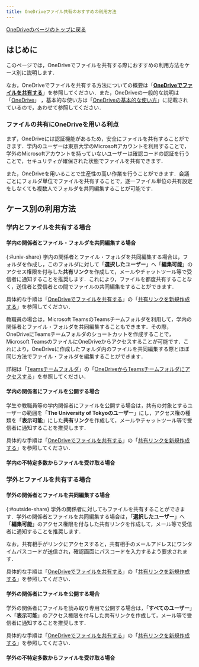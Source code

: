 ```yaml
---
title: OneDriveファイル共有のおすすめの利用方法
---
```


[OneDriveのページのトップに戻る](./)

## はじめに
このページでは，OneDriveでファイルを共有する際におすすめの利用方法をケース別に説明します．

なお，OneDriveでファイルを共有する方法についての概要は「**[OneDriveでファイルを共有する](share)**」を参照してください．また，OneDriveの一般的な説明は「[OneDrive](./)」 ，基本的な使い方は「[OneDriveの基本的な使い方](basic)」に記載されているので，あわせて参照してください．

### ファイルの共有にOneDriveを用いる利点
まず，OneDriveには認証機能があるため，安全にファイルを共有することができます．学内のユーザーは東京大学のMicrosoftアカウントを利用することで，学外のMicrosoftアカウントを持っていないユーザーは確認コードの認証を行うことで，セキュリティが確保された状態でファイルを共有できます．

また，OneDriveを用いることで生産性の高い作業を行うことができます．会議ごとにフォルダ単位でファイルを共有することで，逐一ファイル単位の共有設定をしなくても複数人でフォルダを共同編集することが可能です．

## ケース別の利用方法
### 学内とファイルを共有する場合
#### 学内の関係者とファイル・フォルダを共同編集する場合
{:#univ-share}
学内の関係者とファイル・フォルダを共同編集する場合は，フォルダを作成し，このフォルダに対して「**選択したユーザー**」へ「**編集可能**」のアクセス権限を付与した**共有リンク**を作成して，メールやチャットツール等で受信者に通知することを推奨します．これにより，ファイルを都度共有することなく，送信者と受信者との間でファイルの共同編集をすることができます．

具体的な手順は「[OneDriveでファイルを共有する](share)」の「[共有リンクを新規作成する](share#create-link)」を参照してください．

教職員の場合は，Microsoft TeamsのTeamsチームフォルダを利用して，学内の関係者とファイル・フォルダを共同編集することもできます．その際，OneDriveにTeamsチームフォルダのショートカットを作成することで，Microsoft TeamsのファイルにOneDriveからアクセスすることが可能です．これにより，OneDriveに作成したフォルダ内のファイルを共同編集する際とほぼ同じ方法でファイル・フォルダを編集することができます．

詳細は「[Teamsチームフォルダ](/microsoft/teams_team_folder)」の「[OneDriveからTeamsチームフォルダにアクセスする](/microsoft/teams_team_folder#access-from-onedrive)」を参照してください．

#### 学内の関係者にファイルを公開する場合

学生や教職員等の学内関係者にファイルを公開する場合は，共有の対象とするユーザーの範囲を「**The University of Tokyoのユーザー**」にし，アクセス権の種類を「**表示可能**」にした**共有リンク**を作成して，メールやチャットツール等で受信者に通知することを推奨します．

具体的な手順は「[OneDriveでファイルを共有する](share)」の「[共有リンクを新規作成する](share#create-link)」を参照してください．

#### 学内の不特定多数からファイルを受け取る場合
<ReceiveFiles isOnCampus />

### 学外とファイルを共有する場合
#### 学外の関係者とファイルを共同編集する場合
{:#outside-share}
学外の関係者に対してもファイルを共有することができます．学外の関係者とファイルを共同編集する場合は，「**選択したユーザー**」へ「**編集可能**」のアクセス権限を付与した共有リンクを作成して，メール等で受信者に通知することを推奨します．

なお，共有相手がリンクにアクセスすると，共有相手のメールアドレスにワンタイムパスコードが送信され，確認画面にパスコードを入力するよう要求されます．

具体的な手順は「[OneDriveでファイルを共有する](share)」の「[共有リンクを新規作成する](share#create-link)」を参照してください．

#### 学外の関係者にファイルを公開する場合
学外の関係者にファイルを読み取り専用で公開する場合は，「**すべてのユーザー**」へ「**表示可能**」のアクセス権限を付与した共有リンクを作成して，メール等で受信者に通知することを推奨します．

具体的な手順は「[OneDriveでファイルを共有する](share)」の「[共有リンクを新規作成する](share#create-link)」を参照してください．

#### 学外の不特定多数からファイルを受け取る場合
<ReceiveFiles />
